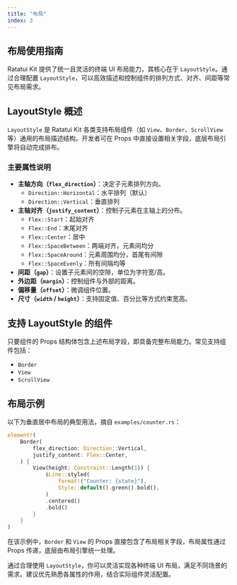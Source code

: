 ```yaml
---
title: "布局"
index: 3
---
```


## 布局使用指南

Ratatui Kit 提供了统一且灵活的终端 UI 布局能力，其核心在于 `LayoutStyle`。通过合理配置 `LayoutStyle`，可以高效描述和控制组件的排列方式、对齐、间距等常见布局需求。

## LayoutStyle 概述

`LayoutStyle` 是 Ratatui Kit 各类支持布局组件（如 `View`、`Border`、`ScrollView` 等）通用的布局描述结构。开发者可在 Props 中直接设置相关字段，底层布局引擎将自动完成排布。

### 主要属性说明

- **主轴方向（`flex_direction`）**：决定子元素排列方向。
  - `Direction::Horizontal`：水平排列（默认）
  - `Direction::Vertical`：垂直排列
- **主轴对齐（`justify_content`）**：控制子元素在主轴上的分布。
  - `Flex::Start`：起始对齐
  - `Flex::End`：末尾对齐
  - `Flex::Center`：居中
  - `Flex::SpaceBetween`：两端对齐，元素间均分
  - `Flex::SpaceAround`：元素周围均分，首尾有间隙
  - `Flex::SpaceEvenly`：所有间隔均等
- **间距（`gap`）**：设置子元素间的空隙，单位为字符宽/高。
- **外边距（`margin`）**：控制组件与外部的距离。
- **偏移量（`offset`）**：微调组件位置。
- **尺寸（`width` / `height`）**：支持固定值、百分比等方式约束宽高。

## 支持 LayoutStyle 的组件

只要组件的 Props 结构体包含上述布局字段，即具备完整布局能力。常见支持组件包括：

- `Border`
- `View`
- `ScrollView`

## 布局示例

以下为垂直居中布局的典型用法，摘自 `examples/counter.rs`：

```rust
element!(
    Border(
        flex_direction: Direction::Vertical,
        justify_content: Flex::Center,
    ) {
        View(height: Constraint::Length(1)) {
            $Line::styled(
                format!("Counter: {state}"),
                Style::default().green().bold(),
            )
            .centered()
            .bold()
        }
    }
)
```

在该示例中，`Border` 和 `View` 的 Props 直接包含了布局相关字段，布局属性通过 Props 传递，底层由布局引擎统一处理。

通过合理使用 `LayoutStyle`，你可以灵活实现各种终端 UI 布局，满足不同场景的需求。建议优先熟悉各属性的作用，结合实际组件灵活配置。
